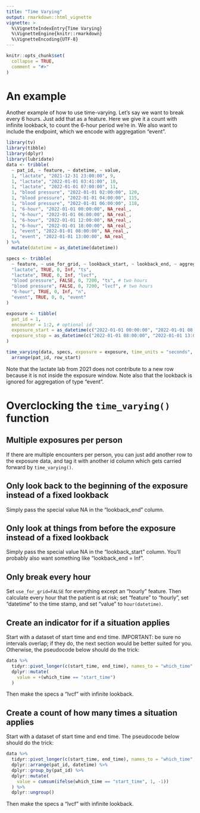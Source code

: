 ```yaml
---
title: "Time Varying"
output: rmarkdown::html_vignette
vignette: >
  %\VignetteIndexEntry{Time Varying}
  %\VignetteEngine{knitr::rmarkdown}
  %\VignetteEncoding{UTF-8}
---
```


```r
knitr::opts_chunk$set(
  collapse = TRUE,
  comment = "#>"
)
```

# An example

Another example of how to use time-varying. Let's say we want to break every 6 hours. Just add that as a feature. Here we give it a count with infinite lookback, to count the 6-hour period we're in. We also want to include the endpoint, which we encode with aggregation "event".

```r
library(tv)
library(tibble)
library(dplyr)
library(lubridate)
data <- tribble(
  ~ pat_id, ~ feature, ~ datetime, ~ value,
  1, "lactate", "2021-12-31 23:00:00", 9,
  1, "lactate", "2022-01-01 03:41:00", 10,
  1, "lactate", "2022-01-01 07:00:00", 11,
  1, "blood pressure", "2022-01-01 02:00:00", 120,
  1, "blood pressure", "2022-01-01 04:00:00", 115,
  1, "blood pressure", "2022-01-01 06:00:00", 118,
  1, "6-hour", "2022-01-01 00:00:00", NA_real_,
  1, "6-hour", "2022-01-01 06:00:00", NA_real_,
  1, "6-hour", "2022-01-01 12:00:00", NA_real_,
  1, "6-hour", "2022-01-01 18:00:00", NA_real_,
  1, "event", "2022-01-01 08:00:00", NA_real_,
  1, "event", "2022-01-01 13:00:00", NA_real_
) %>%
  mutate(datetime = as_datetime(datetime))

specs <- tribble(
  ~ feature, ~ use_for_grid, ~ lookback_start, ~ lookback_end, ~ aggregation,
  "lactate", TRUE, 0, Inf, "ts",
  "lactate", TRUE, 0, Inf, "lvcf",
  "blood pressure", FALSE, 0, 7200, "ts", # two hours
  "blood pressure", FALSE, 0, 7200, "lvcf", # two hours
  "6-hour", TRUE, 0, Inf, "n",
  "event", TRUE, 0, 0, "event"
)

exposure <- tibble(
  pat_id = 1,
  encounter = 1:2, # optional id
  exposure_start = as_datetime(c("2022-01-01 00:00:00", "2022-01-01 08:00:00")),
  exposure_stop = as_datetime(c("2022-01-01 08:00:00", "2022-01-01 13:00:00")),
)

time_varying(data, specs, exposure = exposure, time_units = "seconds", n_cores = 1) %>%
  arrange(pat_id, row_start)

```

Note that the lactate lab from 2021 does not contribute to a new row because it is not inside the exposure window.
Note also that the lookback is ignored for aggregation of type "event".

# Overclocking the `time_varying()` function

## Multiple exposures per person

If there are multiple encounters per person, you can just add another row to the exposure data,
and tag it with another id column which gets carried forward by `time_varying()`.

## Only look back to the beginning of the exposure instead of a fixed lookback

Simply pass the special value NA in the "lookback_end" column.

## Only look at things from before the exposure instead of a fixed lookback

Simply pass the special value NA in the "lookback_start" column. You'll probably also want something like "lookback_end = Inf".

## Only break every hour

Set `use_for_grid=FALSE` for everything except an "hourly" feature. Then calculate every hour that the patient is at risk; set
"feature" to "hourly", set "datetime" to the time stamp, and set "value" to `hour(datetime)`.

## Create an indicator for if a situation applies

Start with a dataset of start time and end time. IMPORTANT: be sure no intervals overlap; if they do, the next section would be better suited for you.
Otherwise, the pseudocode below should do the trick:

```r
data %>% 
  tidyr::pivot_longer(c(start_time, end_time), names_to = "which_time", values_to = "datetime") %>% 
  dplyr::mutate(
    value = +(which_time == "start_time")
  )
```

Then make the specs a "lvcf" with infinite lookback.

## Create a count of how many times a situation applies

Start with a dataset of start time and end time. The pseudocode below should do the trick:

```r
data %>% 
  tidyr::pivot_longer(c(start_time, end_time), names_to = "which_time", values_to = "datetime") %>% 
  dplyr::arrange(pat_id, datetime) %>% 
  dplyr::group_by(pat_id) %>% 
  dplyr::mutate(
    value = cumsum(ifelse(which_time == "start_time", 1, -1))
  ) %>% 
  dplyr::ungroup()
```

Then make the specs a "lvcf" with infinite lookback.
